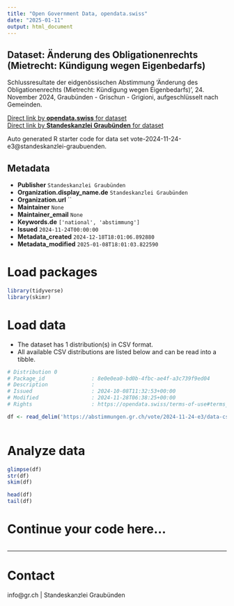 ```yaml
---
title: "Open Government Data, opendata.swiss"
date: "2025-01-11"
output: html_document
---
```


## Dataset: Änderung des Obligationenrechts (Mietrecht: Kündigung wegen Eigenbedarfs)

Schlussresultate der eidgenössischen Abstimmung 'Änderung des Obligationenrechts (Mietrecht: Kündigung wegen Eigenbedarfs)', 24. November 2024, Graubünden - Grischun - Grigioni, aufgeschlüsselt nach Gemeinden.

[Direct link by **opendata.swiss** for dataset](https://opendata.swiss/de/dataset/anderung-des-obligationenrechts-mietrecht-kundigung-wegen-eigenbedarfs)<br>
[Direct link by **Standeskanzlei Graubünden** for dataset](https://abstimmungen.gr.ch/vote/2024-11-24-e3/data)

Auto generated R starter code for data set vote-2024-11-24-e3@standeskanzlei-graubuenden.

## Metadata

- **Publisher** `Standeskanzlei Graubünden`
- **Organization.display_name.de** `Standeskanzlei Graubünden`
- **Organization.url** ``
- **Maintainer** `None`
- **Maintainer_email** `None`
- **Keywords.de** `['national', 'abstimmung']`
- **Issued** `2024-11-24T00:00:00`
- **Metadata_created** `2024-12-18T18:01:06.892880`
- **Metadata_modified** `2025-01-08T18:01:03.822590`


# Load packages

```r

library(tidyverse)
library(skimr)

```

# Load data

-   The dataset has 1 distribution(s) in CSV format.
-   All available CSV distributions are listed below and can be read into a tibble.

```r

# Distribution 0
# Package_id               : 8e0e0ea0-bd0b-4fbc-ae4f-a3c739f9ed04
# Description              : 
# Issued                   : 2024-10-08T11:32:53+00:00
# Modified                 : 2024-11-28T06:38:25+00:00
# Rights                   : https://opendata.swiss/terms-of-use#terms_by

df <- read_delim('https://abstimmungen.gr.ch/vote/2024-11-24-e3/data-csv')



```

# Analyze data

```r

glimpse(df)
str(df)
skim(df)

head(df)
tail(df)

```

# Continue your code here...

```r

```

------------------------------------------------------------------------

# Contact

info@gr.ch | Standeskanzlei Graubünden
